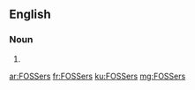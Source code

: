 ==English==

===Noun===
{{head|en|plural}}

# {{plural of|FOSSer|lang=en|nocat=1}}

[[ar:FOSSers]]
[[fr:FOSSers]]
[[ku:FOSSers]]
[[mg:FOSSers]]
